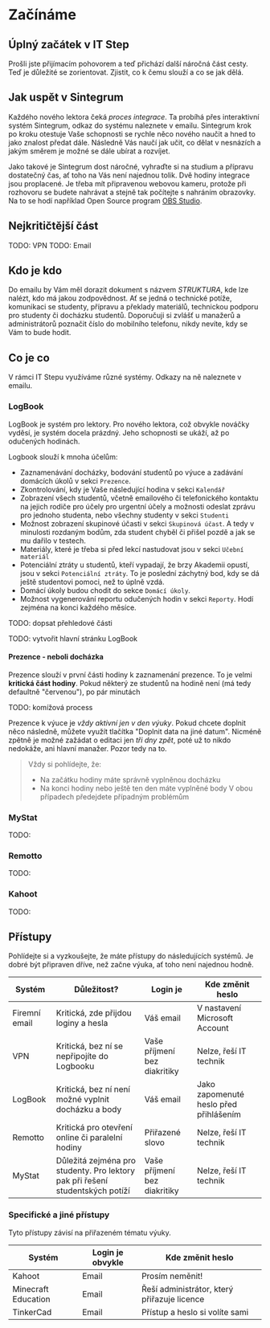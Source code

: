 # Začínáme

## Úplný začátek v IT Step
Prošli jste přijímacím pohovorem a teď přichází další náročná část cesty. Teď je důležité se zorientovat. Zjistit, co k čemu slouží a co se jak dělá.

## Jak uspět v Sintegrum
Každého nového lektora čeká *proces integrace*. Ta probíhá přes interaktivní systém Sintegrum, odkaz do systému naleznete v emailu. Sintegrum krok po kroku otestuje Vaše schopnosti se rychle něco nového naučit a hned to jako znalost předat dále. Následně Vás naučí jak učit, co dělat v nesnázích a jakým směrem je možné se dále ubírat a rozvíjet.

Jako takové je Sintegrum dost náročné, vyhraďte si na studium a přípravu dostatečný čas, ať toho na Vás není najednou tolik. Dvě hodiny integrace jsou proplacené. Je třeba mít připravenou webovou kameru, protože při rozhovoru se budete nahrávat a stejně tak počítejte s nahráním obrazovky. Na to se hodí například Open Source program [OBS Studio](https://obsproject.com/cs).

## Nejkritičtější část 
TODO: VPN
TODO: Email

## Kdo je kdo
Do emailu by Vám měl dorazit dokument s názvem *STRUKTURA*, kde lze nalézt, kdo má jakou zodpovědnost. Ať se jedná o technické potíže, komunikaci se studenty, přípravu a překlady materiálů, technickou podporu pro studenty či docházku studentů. Doporučuji si zvlášť u manažerů a administrátorů poznačit číslo do mobilního telefonu, nikdy nevíte, kdy se Vám to bude hodit.

## Co je co

V rámci IT Stepu využíváme různé systémy. Odkazy na ně naleznete v emailu.

### LogBook

LogBook je systém pro lektory. Pro nového lektora, což obvykle nováčky vyděsí, je systém docela prázdný. Jeho schopnosti se ukáží, až po odučených hodinách.

Logbook slouží k mnoha účelům:
* Zaznamenávání docházky, bodování studentů po výuce a zadávání domácích úkolů v sekci `Prezence`. 
* Zkontrolování, kdy je Vaše následující hodina v sekci `Kalendář`
* Zobrazení všech studentů, včetně emailového či telefonického kontaktu na jejich rodiče pro účely pro urgentní účely a možnosti odeslat zprávu pro jednoho studenta, nebo všechny studenty v sekci `Studenti`
* Možnost zobrazení skupinové účasti v sekci `Skupinová účast`. A tedy v minulosti rozdaným bodům, zda student chyběl či přišel pozdě a jak se mu dařilo v testech.
* Materiály, které je třeba si před lekcí nastudovat jsou v sekci `Učební materiál`
* Potenciální ztráty u studentů, kteří vypadají, že brzy Akademii opustí, jsou v sekci `Potenciální ztráty`. To je poslední záchytný bod, kdy se dá ještě studentovi pomoci, než to úplně vzdá.
* Domácí úkoly budou chodit do sekce `Domácí úkoly`.
* Možnost vygenerování reportu odučených hodin v sekci `Reporty`. Hodí zejména na konci každého měsíce.

TODO: dopsat přehledové části


TODO: vytvořit hlavní stránku LogBook
#### Prezence - neboli docházka
Prezence slouží v první části hodiny k zaznamenání prezence. To je velmi **kritická část hodiny**. Pokud některý ze studentů na hodině není (má tedy defaultně "červenou"), po pár minutách 

TODO: komížová process

Prezence k výuce je *vždy aktivní jen v den výuky*. Pokud chcete doplnit něco následně, můžete využít tlačítka "Doplnit data na jiné datum". Nicméně zpětně je možné zažádat o editaci jen *tři dny zpět*, poté už to nikdo nedokáže, ani hlavní manažer. Pozor tedy na to.

> Vždy si pohlídejte, že:
> * Na začátku hodiny máte správně vyplněnou docházku
> * Na konci hodiny nebo ještě ten den máte vyplněné body
> V obou případech předejdete případným problémům

### MyStat
TODO: 

### Remotto
TODO: 

### Kahoot
TODO: 


## Přístupy

Pohlídejte si a vyzkoušejte, že máte přístupy do následujících systémů. Je dobré být připraven dříve, než začne výuka, ať toho není najednou hodně.

| Systém        | Důležitost? | Login je   | Kde změnit heslo  |
| ------------- |-------------| ------------- |-----|
| Firemní email | Kritická, zde přijdou loginy a hesla | Váš email | V nastavení Microsoft Account |
| VPN     | Kritická, bez ní se nepřipojíte do Logbooku | Vaše příjmení bez diakritiky | Nelze, řeší IT technik |
| LogBook     | Kritická, bez ní není možné vyplnit docházku a body | Váš email | Jako zapomenuté heslo před přihlášením |
| Remotto | Kritická pro otevření online či paralelní hodiny | Přiřazené slovo  | Nelze, řeší IT technik |
| MyStat      | Důležitá zejména pro studenty. Pro lektory pak při řešení studentských potíží | Vaše příjmení bez diakritiky | Nelze, řeší IT technik |


### Specifické a jiné přístupy
Tyto přístupy závisí na přiřazeném tématu výuky.

| Systém        | Login je obvykle   | Kde změnit heslo  |
| ------------- |-------------| -----|
| Kahoot | Email  | Prosím neměnit! |
| Minecraft Education | Email  | Řeší administrátor, který přiřazuje licence |
| TinkerCad | Email | Přístup a heslo si volíte sami |
